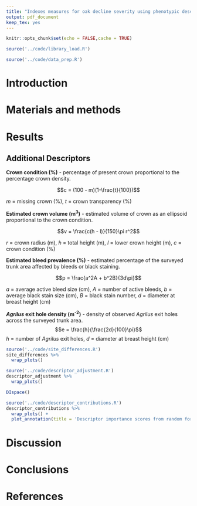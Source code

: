 ```yaml
---
title: "Indexes measures for oak decline severity using phenotypic descriptors"
output: pdf_document
keep_tex: yes
---
```


```r
knitr::opts_chunk$set(echo = FALSE,cache = TRUE)
```

```r
source('../code/library_load.R')
```

```r
source('../code/data_prep.R')
```

# Introduction

# Materials and methods

# Results

## Additional Descriptors

**Crown condition (%)** - percentage of present crown proportional to the percentage crown density.

$$c = (100 - m)(1-\frac{t}{100})$$

$m$ = missing crown (%), $t$ = crown transparency (%)

**Estimated crown volume (m<sup>3</sup>)** - estimated volume of crown as an ellipsoid proportional to the crown condition.

$$v = \frac{c(h - l)}{150}\pi r^2$$

$r$ = crown radius (m), $h$ = total height (m), $l$ = lower crown height (m), $c$ = crown condition (%)

**Estimated bleed prevalence (%)** - estimated percentage of the surveyed trunk area affected by bleeds or black staining.

$$p = \frac{a^2A + b^2B}{3d\pi}$$

$a$ = average active bleed size (cm), $A$ = number of active bleeds, $b$ = average black stain size (cm), $B$ = black stain number, $d$ = diameter at breast height (cm)

***Agrilus* exit hole density (m<sup>-2</sup>)** - density of observed *Agrilus* exit holes across the surveyed trunk area.
$$e = \frac{h}{\frac{2d}{100}\pi}$$
$h$ = number of *Agrilus* exit holes, $d$ = diameter at breast height (cm)
```r
source('../code/site_differences.R')
site_differences %>%
  wrap_plots()
```
```r
source('../code/descriptor_adjustment.R')
descriptor_adjustment %>%
  wrap_plots()
```
```r
DIspace()
```
```r
source('../code/descriptor_contributions.R')
descriptor_contributions %>%
  wrap_plots() + 
  plot_annotation(title = 'Descriptor importance scores from random forest models for relative contributions to\ndecline index measures',caption = 'Gini importance scores averaged across 100 repetitions')
```
# Discussion
# Conclusions
# References